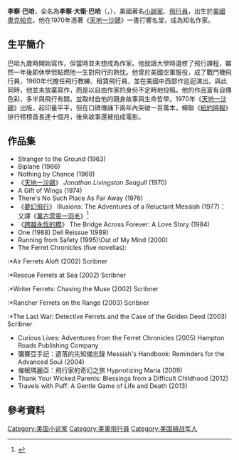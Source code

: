{{NoteTA|zh-hans:理查德;zh-hant:李察|zh-hans:戴维德;zh-hant:大衛|zh-hans:巴赫;zh-hant:巴哈|zh-hans:海鸥乔纳森;zh-hant:天地一沙鷗
}}

'''李察·巴哈'''，全名為'''李察·大衛·巴哈'''（{{lang|en|Richard David Bach}}，{{bd|1936年|6月23日}}），美國著名[[小說家|小說家]]、[[飛行員|飛行員]]，出生於[[美國|美國]][[奧克帕克_(伊利諾州)|奧克帕克]]，他在1970年憑著《[[天地一沙鷗|天地一沙鷗]]》一書打響名堂，成為知名作家。

==生平簡介==
巴哈九歲時開始寫作，但當時並未想成為作家。他就讀大學時選修了飛行課程，雖然一年後即休學但點燃他一生對飛行的熱忱。他曾於美國空軍服役，成了戰鬥機飛行員，1960年代擔任飛行教練、租賃飛行員，並在美國中西部作巡迴演出。與此同時，他並未放棄寫作，而是以自由作家的身份不定時地投稿。他的作品富有自傳色彩，多半與飛行有關，並取材自他的親身故事與生命哲學。1970年《[[天地一沙鷗|天地一沙鷗]]》出版，起印量平平，但在口碑傳誦下兩年內突破一百萬本，蟬聯《[[紐約時報|紐約時報]]》排行榜榜首長達十個月，後來故事還被拍成電影。

==作品集==
*Stranger to the Ground (1963)
*Biplane (1966)
*Nothing by Chance (1969)
*《[[天地一沙鷗|天地一沙鷗]]》 ''Jonathan Livingston Seagull'' (1970)
*A Gift of Wings (1974)
*There's No Such Place As Far Away (1976)
*《[[夢幻飛行|夢幻飛行]]》 Illusions: The Adventures of a Reluctant Messiah (1977)：又譯《[[萬古雲霄一羽毛|萬古雲霄一羽毛]]》<ref>{{cite web |url=https://www.thestandnews.com/media/%E6%88%91%E5%9C%A8%E9%9B%BB%E8%A6%96%E5%8F%B0%E7%9A%84%E6%97%A5%E5%AD%90-%E5%8D%81-%E8%B3%87%E8%A8%8A%E7%AF%80%E7%9B%AE/ |title=我在電視台的日子（十）資訊節目 |author=[[蔡錦源|蔡錦源]] |date=2016-02-04 |access-date=2019-04-23 |language=zh-hant |archive-date=2020-09-29 |archive-url=https://web.archive.org/web/20200929152400/https://www.thestandnews.com/media/%E6%88%91%E5%9C%A8%E9%9B%BB%E8%A6%96%E5%8F%B0%E7%9A%84%E6%97%A5%E5%AD%90-%E5%8D%81-%E8%B3%87%E8%A8%8A%E7%AF%80%E7%9B%AE/ |dead-url=no }}</ref>
*《[[跨越永恆的橋|跨越永恆的橋]]》 The Bridge Across Forever: A Love Story (1984)
*One (1988) Dell Reissue 1(989)
*Running from Safety (1995)\Out of My Mind (2000)
*The Ferret Chronicles (five novellas): 
:*Air Ferrets Aloft (2002) Scribner
:*Rescue Ferrets at Sea (2002) Scribner
:*Writer Ferrets: Chasing the Muse (2002) Scribner
:*Rancher Ferrets on the Range (2003) Scribner
:*The Last War: Detective Ferrets and the Case of the Golden Deed (2003) Scribner
*Curious Lives: Adventures from the Ferret Chronicles (2005) Hampton Roads Publishing Company
*彌賽亞手記：遺落的先知備忘錄 Messiah's Handbook: Reminders for the Advanced Soul (2004)
*催眠瑪麗亞：飛行家的奇幻之旅 Hypnotizing Maria (2009)
*Thank Your Wicked Parents: Blessings from a Difficult Childhood (2012)
*Travels with Puff: A Gentle Game of Life and Death (2013)

==參考資料==
<references />
{{DEFAULTSORT:Bach, Richard}}
{{Authority control}}
[[Category:美国小说家|Category:美国小说家]]
[[Category:美軍飛行員|Category:美軍飛行員]]
[[Category:美国越战军人|Category:美国越战军人]]